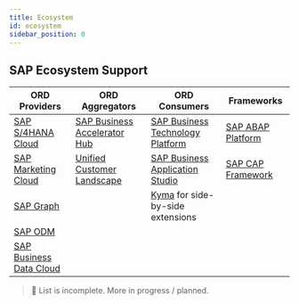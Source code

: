 ```yaml
---
title: Ecosystem
id: ecosystem
sidebar_position: 0
---
```


## SAP Ecosystem Support

| ORD Providers                                                                                                                             | ORD Aggregators                                                              | ORD Consumers                                                                                                        | Frameworks                                                                         |
| ----------------------------------------------------------------------------------------------------------------------------------------- | ---------------------------------------------------------------------------- | -------------------------------------------------------------------------------------------------------------------- | ---------------------------------------------------------------------------------- |
| [SAP S/4HANA Cloud](https://www.sap.com/products/erp/s4hana.html)                                                                         | [SAP Business Accelerator Hub](https://api.sap.com/)                         | [SAP Business Technology Platform](https://www.sap.com/products/technology-platform.html)                            | [SAP ABAP Platform](https://developers.sap.com/topics/abap-platform.platform.html) |
| [SAP Marketing Cloud](https://help.sap.com/docs/SAP_MARKETING_CLOUD)                                                                      | [Unified Customer Landscape](../introduction.mdx#unified-customer-landscape) | [SAP Business Application Studio](https://www.sap.com/products/technology-platform/business-application-studio.html) | [SAP CAP Framework](https://github.com/cap-js/ORD)                                 |
| [SAP Graph](https://help.sap.com/docs/graph)                                                                                              |                                                                              | [Kyma](https://help.sap.com/docs/btp/sap-business-technology-platform/kyma-environment) for side-by-side extensions  |                                                                                    |
| [SAP ODM](https://blogs.sap.com/2023/09/12/harnessing-half-a-century-of-knowledge-saps-journey-of-enriching-apis-with-business-metadata/) |                                                                              |                                                                                                                      |                                                                                    |
| [SAP Business Data Cloud](https://www.sap.com/products/data-cloud.html)                                                                   |                                                                              |                                                                                                                      |                                                                                    |

> 🚤 List is incomplete. More in progress / planned.
